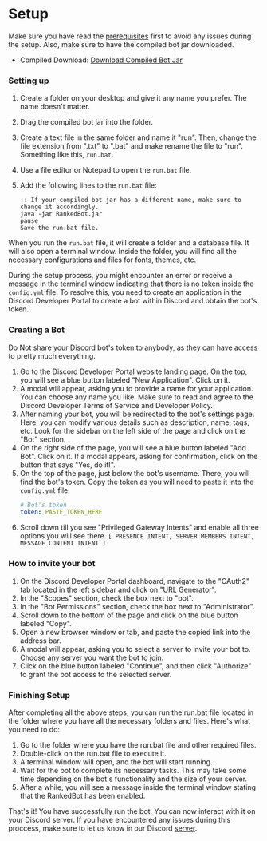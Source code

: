 
# Setup

Make sure you have read the [prerequisites](https://avoku.github.io/bot/getting-started/prerequisites) first to avoid any issues during the setup. Also, make sure to have the compiled bot jar downloaded.

- Compiled Download: [Download Compiled Bot Jar](https://bot.hs50.cc/download)

### Setting up

1. Create a folder on your desktop and give it any name you prefer. The name doesn't matter.
2. Drag the compiled bot jar into the folder.
3. Create a text file in the same folder and name it "run". Then, change the file extension from ".txt" to ".bat" and make rename the
   file to "run". Something like this, `run.bat`.
4. Use a file editor or Notepad to open the `run.bat` file.
5. Add the following lines to the `run.bat` file:

   ```batch
   :: If your compiled bot jar has a different name, make sure to change it accordingly.
   java -jar RankedBot.jar
   pause
   Save the run.bat file.
   ```

When you run the `run.bat` file, it will create a folder and a database file. It will also open a terminal window. Inside the folder,
you will find all the necessary configurations and files for fonts, themes, etc.

During the setup process, you might encounter an error
or receive a message in the terminal window indicating that there is no token inside the `config.yml` file. To resolve this, you need to
create an application in the Discord Developer Portal to create a bot within Discord and obtain the bot's token.

### Creating a Bot

<Callout type="error">
  Do Not share your Discord bot's token to anybody, as they can have access to
  pretty much everything.
</Callout>

1. Go to the Discord Developer Portal website landing page. On the top, you will see a blue button labeled "New Application".
   Click on it.
2. A modal will appear, asking you to provide a name for your application. You can choose any name you like. Make sure to read and agree
   to the Discord Developer Terms of Service and Developer Policy.
3. After naming your bot, you will be redirected to the bot's settings page. Here, you can modify various details such as description, name,
   tags, etc. Look for the sidebar on the left side of the page and click on the "Bot" section.
4. On the right side of the page, you will see a blue button labeled "Add Bot". Click on it. If a modal appears, asking for confirmation,
   click on the button that says "Yes, do it!".
5. On the top of the page, just below the bot's username. There, you will find the bot's token. Copy the token as you will need
   to paste it into the `config.yml` file.
   ```yml
   # Bot's token
   token: PASTE_TOKEN_HERE
   ```
6. Scroll down till you see "Privileged Gateway Intents" and enable all three options you will see there.
   `[ PRESENCE INTENT, SERVER MEMBERS INTENT, MESSAGE CONTENT INTENT ]`

### How to invite your bot

1. On the Discord Developer Portal dashboard, navigate to the "OAuth2" tab located in the left sidebar and click on "URL Generator".
2. In the "Scopes" section, check the box next to "bot".
3. In the "Bot Permissions" section, check the box next to "Administrator".
4. Scroll down to the bottom of the page and click on the blue button labeled "Copy".
5. Open a new browser window or tab, and paste the copied link into the address bar.
6. A modal will appear, asking you to select a server to invite your bot to. Choose any server you want the bot to join.
7. Click on the blue button labeled "Continue", and then click "Authorize" to grant the bot access to the selected server.

### Finishing Setup

After completing all the above steps, you can run the run.bat file located in the folder where you have all the necessary folders and
files. Here's what you need to do:

1. Go to the folder where you have the run.bat file and other required files.
2. Double-click on the run.bat file to execute it.
3. A terminal window will open, and the bot will start running.
4. Wait for the bot to complete its necessary tasks. This may take some time depending on the bot's functionality and the size of your
   server.
5. After a while, you will see a message inside the terminal window stating that the RankedBot has been enabled.

That's it! You have successfully run the bot. You can now interact with it on your Discord server. If you have encountered any issues during
this proccess, make sure to let us know in our Discord [server](https://discord.gg/2QEYjQyH87).
